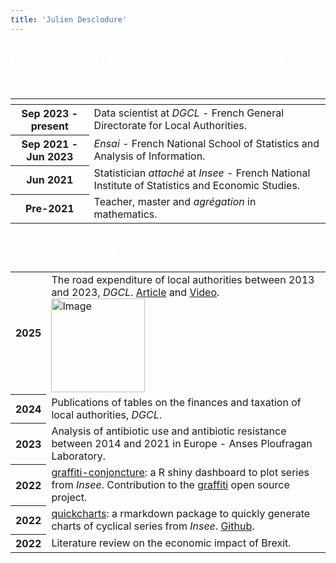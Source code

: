 ```yaml
---
title: 'Julien Desclodure'
---
```

</br>
<span style="font-size:1.45rem; color:white; font-weight: bold;"><span style="font-size:1.45rem; color:white;" class="badge bg-info">Professional</span>, <span style="font-size:1.45rem; color:white;" class="badge bg-primary">academic</span> or <span style="font-size:1.45rem; color:white;" class="badge bg-danger">examination</span> backgrounds</span>

<style>
.small-image {
    width: 150px;
    height: auto;
    cursor: pointer;
}

.modal {
    display: none;
    position: fixed;
    z-index: 1;
    padding-top: 100px;
    left: 0;
    top: 0;
    width: 100%;
    height: 100%;
    background-color: rgba(0, 0, 0, 0.9);
}

.modal-content {
    margin: auto;
    display: block;
    width: 80%;
    max-width: 700px;
}

.close {
    position: absolute;
    top: 15px;
    right: 35px;
    color: #f1f1f1;
    font-size: 40px;
    font-weight: bold;
    transition: 0.3s;
}

.close:hover,
.close:focus {
    color: #bbb;
    text-decoration: none;
    cursor: pointer;
}
</style>

<table class="table table-hover">
  <thead>
    <tr>
      <th scope="col"></th>
      <th scope="col"></th>
    </tr>
  </thead>
  <tbody>
    <tr class="table-active">
      <th scope="row">Sep 2023 - present</th>
      <td><span class="badge bg-info">Data scientist at <i>DGCL</i></span> - French General Directorate for Local Authorities.
      </td>
    </tr>
    <tr class="table-active">
      <th scope="row">Sep 2021 - Jun 2023</th>
      <td><i class="badge bg-primary">Ensai</i> - French National School of Statistics and Analysis of Information.
      </td>
    </tr>
    <tr class="table-active">
      <th scope="row">Jun 2021</th>
      <td><span class="badge bg-danger">Statistician <i>attaché</i> at <i>Insee</i></span> - French National Institute of Statistics and Economic Studies.</td>
    </tr>
    <tr class="table-active">
      <th scope="row">Pre-2021</th>
      <td><span class="badge bg-info">Teacher</span>, <span class="badge bg-primary">master</span> and <i class="badge bg-danger">agrégation</i> in mathematics.</td>
    </tr>
  </tbody>
</table>

</br>
<span style="font-size:1.45rem;  font-weight: bold; color:white;">Latest projects or publications</span>

<table class="table table-hover">
  <thead>
    <tr>
      <!-- <th scope="col"></th>
      <th scope="col"></th> -->
    </tr>
  </thead>
  <tbody>
    <tr class="table-active">
      <th scope="row">2025</th>
      <td>The road expenditure of local authorities between 2013 and 2023, <i>DGCL</i>. <a href="https://www.collectivites-locales.gouv.fr/bis-192-les-depenses-de-voirie-des-collectivites-locales-entre-2013-et-2023" target="_blank">Article</a> and <a href="files/depenses_de_voirie_infographie_video_480p.mp4" target="_blank">Video</a>.
      </br>
<img src="files/bis_192_depenses_de_voirie_infographie.png" alt="Image" class="small-image" onclick="openModal()"></td>
    </tr>
    <tr class="table-active">
      <th scope="row">2024</th>
      <td>Publications of tables on the finances and taxation of local authorities, <i>DGCL</i>.</td>
    </tr>
    <tr class="table-active">
      <th scope="row">2023</th>
      <td>Analysis of antibiotic use and antibiotic resistance between 2014 and 2021 in Europe - Anses Ploufragan Laboratory.</td>
    </tr>
    <tr class="table-active">
      <th scope="row">2022</th>
      <td><a href="https://graffiti-conjoncture.lab.sspcloud.fr/" target="_blank">graffiti-conjoncture</a>: a R shiny dashboard to plot series from <i>Insee</i>. Contribution to the <a href="https://github.com/pyr-opendatafr/graffiti" target="_blank">graffiti</a> open source project.</td>
    </tr>
    <tr class="table-active">
      <th scope="row">2022</th>
      <td><a href="https://jdesclodure.github.io/quickcharts/" target="_blank">quickcharts</a>: a rmarkdown package to quickly generate charts of cyclical series from <i>Insee</i>. <a href="https://github.com/jdesclodure/quickcharts/" target="_blank">Github</a>.</td>
    </tr>
    <tr class="table-active">
      <th scope="row">2022</th>
      <td>Literature review on the economic impact of Brexit.</td>
    </tr>
  </tbody>
</table>

<div id="myModal" class="modal">
<span class="close" onclick="closeModal()">&times;</span>
<img class="modal-content" id="img01">
</div>

<script>
function openModal() {
    document.getElementById('myModal').style.display = "block";
    document.getElementById('img01').src = "files/bis_192_depenses_de_voirie_infographie.png";
}

function closeModal() {
    document.getElementById('myModal').style.display = "none";
}
</script>